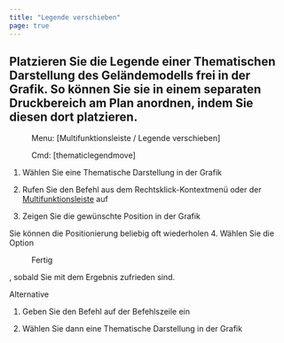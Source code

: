 ```yaml
---
title: "Legende verschieben"
page: true
---
```

## Platzieren Sie die Legende einer Thematischen Darstellung des Gel&#228;ndemodells frei in der Grafik. So k&#246;nnen Sie sie in einem separaten Druckbereich am Plan anordnen, indem Sie diesen dort platzieren.
 <Menu> Menu: [Multifunktionsleiste / Legende verschieben] </Menu> 
<GeoDesigner> <Menu> Cmd: [thematiclegendmove] </Menu> </GeoDesigner>


1. W&#228;hlen Sie eine Thematische Darstellung in der Grafik

2. Rufen Sie den Befehl aus dem Rechtsklick-Kontextmen&#252; oder der 
[Multifunktionsleiste](../benutzeroberflaeche/multifunktionsleiste)
 auf

3. Zeigen Sie die gew&#252;nschte Position in der Grafik


<Success>
Sie k&#246;nnen die Positionierung beliebig oft wiederholen

</Success>
4. W&#228;hlen Sie die Option <Menu>Fertig</Menu> , sobald Sie mit dem Ergebnis zufrieden sind.




<GeoDesigner>Alternative


1. Geben Sie den Befehl auf der Befehlszeile ein


2. W&#228;hlen Sie dann eine Thematische Darstellung in der Grafik





</GeoDesigner>

